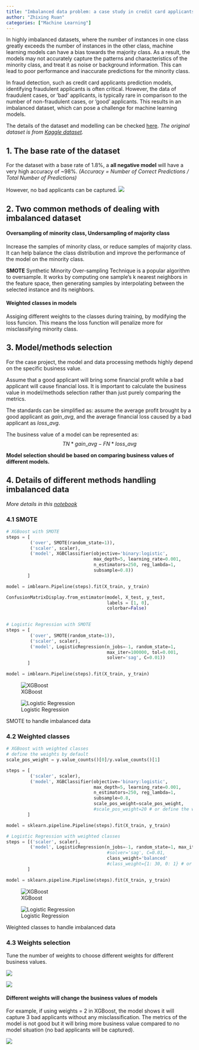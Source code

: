 ```yaml
---
title: "Imbalanced data problem: a case study in credit card applicants classification"
author: "Zhixing Ruan"
categories: ["Machine Learning"]
---
```


In highly imbalanced datasets, where the number of instances in one class greatly exceeds the number of instances in the other class, machine learning models can have a bias towards the majority class. As a result, the models may not accurately capture the patterns and characteristics of the minority class, and treat it as noise or background information. This can lead to poor performance and inaccurate predictions for the minority class. 

In fraud detection, such as credit card applicants prediction models, identifying fraudulent applicants is often critical. However, the data of fraudulent cases, or 'bad' applicants, is typically rare in comparison to the number of non-fraudulent cases, or 'good' applicants. This results in an imbalanced dataset, which can pose a challenge for machine learning models.

The details of the dataset and modelling can be checked [here](https://github.com/ZhixingRuan/credit-card-approval_project).
*The original dataset is from [Kaggle dataset](https://www.kaggle.com/datasets/rikdifos/credit-card-approval-prediction).*

## 1. The base rate of the dataset

For the dataset with a base rate of 1.8%, a **all negative model** will have a very high accuracy of ~98%. *(Accuracy = Number of Correct Predictions / Total Number of Predictions)*

However, no bad applicants can be captured.
![](/resources/base_rate.png) 

## 2. Two common methods of dealing with imbalanced dataset

#### Oversampling of minority class, Undersampling of majority class

Increase the samples of minority class, or reduce samples of majority class. It can help balance the class distribution and improve the performance of the model on the minority class.

**SMOTE** Synthetic Minority Over-sampling Technique is a popular algorithm to oversample. It works by computing one sample's k nearest neighbors in the feature space, then generating samples by interpolating between the selected instance and its neighbors.

#### Weighted classes in models 

Assiging different weights to the classes during training, by modifying the loss funcion. This means the loss function will penalize more for misclassifying minority class.

## 3. Model/methods selection

For the case project, the model and data processing methods highly depend on the specific business value.

Assume that a good applicant will bring some financial profit while a bad applicant will cause financial loss. It is important to calculate the business value in model/methods selection rather than just purely comparing the metrics.

The standards can be simplified as: assume the average profit brought by a good applicant as $gain\_avg$, and the average financial loss caused by a bad applicant as $loss\_avg$.

The business value of a model can be represented as:
$$TN * gain\_avg - FN * loss\_avg$$

**Model selection should be based on comparing business values of different models.**

## 4. Details of different methods handling imbalanced data

*More details in this [notebook](https://github.com/ZhixingRuan/credit-card-approval_project/blob/master/model_3_experiment.ipynb)*

### 4.1 SMOTE

 
```Python
# XGBoost with SMOTE
steps = [
         ('over', SMOTE(random_state=1)),
         ('scaler', scaler),
         ('model', XGBClassifier(objective='binary:logistic', 
                                 max_depth=5, learning_rate=0.001,
                                 n_estimators=250, reg_lambda=1,
                                 subsample=0.8))
        ] 

model = imblearn.Pipeline(steps).fit(X_train, y_train)

ConfusionMatrixDisplay.from_estimator(model, X_test, y_test,
                                      labels = [1, 0], 
                                      colorbar=False) 
                                 
```


```Python
# Logistic Regression with SMOTE 
steps = [
         ('over', SMOTE(random_state=1)), 
         ('scaler', scaler),
         ('model', LogisticRegression(n_jobs=-1, random_state=1, 
                                      max_iter=100000, tol=0.001, 
                                      solver='sag', C=0.01))
        ]

model = imblearn.Pipeline(steps).fit(X_train, y_train)
```


::: {#fig-smote layout-ncol=2}

![XGBoost](/resources/xgb_smote.png){#fig_xgb}

![Logistic Regression](/resources/lr_smote.png){#fig_lr}

SMOTE to handle imbalanced data 

:::


### 4.2 Weighted classes


```Python
# XGBoost with weighted classes
# define the weights by default
scale_pos_weight = y.value_counts()[0]/y.value_counts()[1]

steps = [
         ('scaler', scaler),
         ('model', XGBClassifier(objective='binary:logistic', 
                                 max_depth=5, learning_rate=0.001,
                                 n_estimators=250, reg_lambda=1,
                                 subsample=0.8,
                                 scale_pos_weight=scale_pos_weight,
                                 #scale_pos_weight=20 # or define the weights))
        ] 

model = sklearn.pipeline.Pipeline(steps).fit(X_train, y_train)
```

```Python
# Logistic Regression with weighted classes
steps = [('scaler', scaler),
         ('model', LogisticRegression(n_jobs=-1, random_state=1, max_iter=100000, tol=0.001, 
                                      #solver='sag', C=0.01,
                                      class_weight='balanced'
                                      #class_weight={1: 30, 0: 1} # or define weights))
        ]

model = sklearn.pipeline.Pipeline(steps).fit(X_train, y_train)
```


::: {#fig-weights layout-ncol=2}
                                                                                                     
![XGBoost](/resources/xgb_weights.png){#fig_xgb_w}

![Logistic Regression](/resources/lr_weights.png){#fig_lr_w}

Weighted classes to handle imbalanced data

:::  


### 4.3 Weights selection

Tune the number of weights to choose different weights for different business values.

![](/resources/xgb_tune_weights.png)

![](/resources/lr_tune_weights.png)

#### Different weights will change the business values of models

For example, if using weights = 2 in XGBoost, the model shows it will capture 3 bad applicants without any misclassification. The metrics of the model is not good but it will bring more business value compared to no model situation (no bad applicants will be captured).

![](/resources/xgb_weights_2.png)  
